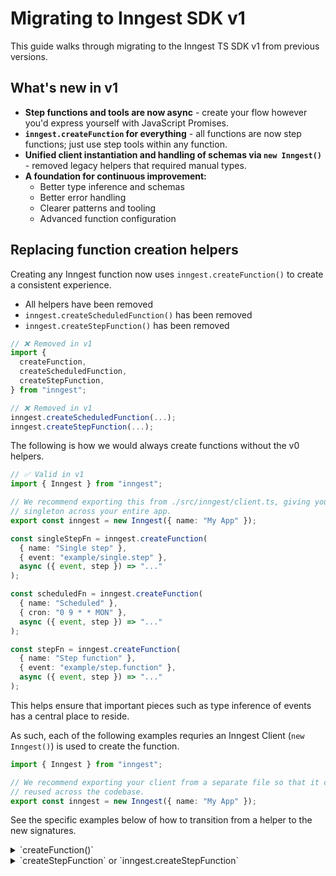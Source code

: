 
# Migrating to Inngest SDK v1

This guide walks through migrating to the Inngest TS SDK v1 from previous versions.

## What's new in v1

- **Step functions and tools are now async** - create your flow however you'd express yourself with JavaScript Promises.
- **`inngest.createFunction` for everything** - all functions are now step functions; just use step tools within any function.
- **Unified client instantiation and handling of schemas via `new Inngest()`** - removed legacy helpers that required manual types.
- **A foundation for continuous improvement:**
  - Better type inference and schemas
  - Better error handling
  - Clearer patterns and tooling
  - Advanced function configuration

## Replacing function creation helpers

Creating any Inngest function now uses `inngest.createFunction()` to create a consistent experience.

- All helpers have been removed
- `inngest.createScheduledFunction()` has been removed
- `inngest.createStepFunction()` has been removed

```ts
// ❌ Removed in v1
import {
  createFunction,
  createScheduledFunction,
  createStepFunction,
} from "inngest";

// ❌ Removed in v1
inngest.createScheduledFunction(...);
inngest.createStepFunction(...);
```

The following is how we would always create functions without the v0 helpers.

```ts
// ✅ Valid in v1
import { Inngest } from "inngest";

// We recommend exporting this from ./src/inngest/client.ts, giving you a
// singleton across your entire app.
export const inngest = new Inngest({ name: "My App" });

const singleStepFn = inngest.createFunction(
  { name: "Single step" },
  { event: "example/single.step" },
  async ({ event, step }) => "..."
);

const scheduledFn = inngest.createFunction(
  { name: "Scheduled" },
  { cron: "0 9 * * MON" },
  async ({ event, step }) => "..."
);

const stepFn = inngest.createFunction(
  { name: "Step function" },
  { event: "example/step.function" },
  async ({ event, step }) => "..."
);
```

This helps ensure that important pieces such as type inference of events has a central place to reside.

As such, each of the following examples requries an Inngest Client (`new Inngest()`) is used to create the function.

```ts
import { Inngest } from "inngest";

// We recommend exporting your client from a separate file so that it can be
// reused across the codebase.
export const inngest = new Inngest({ name: "My App" });
```

See the specific examples below of how to transition from a helper to the new signatures.

<details>
<summary>`createFunction()`</summary>
```ts
// ❌ Removed in v1
const singleStepFn = createFunction(
  "Single step",
  "example/single.step",
  async ({ event }) => "..."
);
```
```ts
// ✅ Valid in v1
const inngest = new Inngest({ name: "My App" });

const singleStepFn = inngest.createFunction(
  { name: "Single step" },
  { event: "example/single.step" },
  async ({ event, step }) => "..."
);
```
</details>

<details>
<summary>`createScheduledFunction()` or `inngest.createScheduledFunction()`</summary>
```ts
// ❌ Removed in v1
const scheduledFn = createScheduledFunction( // or inngest.createScheduledFunction
  "Scheduled",
  "0 9 * * MON",
  async ({ event }) => "..."
);
```
```ts
// ✅ Valid in v1
const inngest = new Inngest({ name: "My App" });

const scheduledFn = inngest.createFunction(
  { name: "Scheduled" },
  { cron: "0 9 * * MON" },
  async ({ event, step }) => "..."
);
```
</details>

<details>
<summary>`createStepFunction` or `inngest.createStepFunction`</summary>
```ts
// ❌ Removed in v1
const stepFn = createStepFunction(
  "Step function",
  "example/step.function",
  ({ event, tools }) => "..."
);
```
```ts
// ✅ Valid in v1
const inngest = new Inngest({ name: "My App" });

const stepFn = inngest.createFunction(
  { name: "Step function" },
  { event: "example/step.function" },
  async ({ event, step }) => "..."
);
```
</details>

## Updating to async step functions

The signature of a step function is changing.

- **`tools` is now `step`** - We renamed this to be easier to reason about billing and make the code more readable.
- **Always `async`** - Every Inngest function is now an async function with access to async `step` tooling.
- **Steps now return promises** - To align with the async patterns that developers are used to and to enable more flexibility, make sure to `await` steps.

Step functions in v0 were synchronous, meaning steps had to run sequentially, one after the other.

v1 brings the full power of asynchronous JavaScript to those functions, meaning you can use any and all async tooling at your disposal; `Promise.all()`, `Promise.race()`, loops, etc.

```ts
await Promise.all([
  step.run("Send email", () => sendEmail(user.email, "Welcome!")),
  step.run("Send alert to staff", () => sendAlert("New user created!")),
]);
```

Here we look at an example of a step function in v0 and compare it with the new v1.

```ts
// ⚠️ v0 step function
import { createStepFunction } from "inngest";
import { getUser } from "./db";
import { sendAlert, sendEmail } from "./email";

export default createStepFunction(
  "Example",
  "app/user.created",
  ({ event, tools }) => {
    const user = tools.run("Get user email", () => getUser(event.userId));

    tools.run("Send email", () => sendEmail(user.email, "Welcome!"));
    tools.run("Send alert to staff", () => sendAlert("New user created!"));
  }
);

```
```ts
// ✅ v1 step function
import { inngest } from "./client";
import { getUser } from "./db";
import { sendAlert, sendEmail } from "./email";

export default inngest.createFunction(
  { name: "Example" },
  { event: "app/user.created" },
  async ({ event, step }) => {
    // The step must now be awaited!
    const user = await step.run("Get user email", () => getUser(event.userId));

    await step.run("Send email", () => sendEmail(user.email, "Welcome!"));
    await step.run("Send alert to staff", () => sendAlert("New user created!"));
  }
);
```

These two examples have the exact same functionality. As above, there are a few key changes that were required.

- Using `createFunction()` on the client to create the step function
- Awaiting step tooling to ensure they run in order
- Using `step` instead of `tools`

<Callout>
When translating code to v1, be aware that not awaiting a step tool will mean it happens in the background, in parallel to the tools that follow. Just like a regular JavaScript async function, `await` halts progress, which is sometimes just what you want!
</Callout>

Async step functions with v1 of the Inngest TS SDK unlocks a huge `Array<Possibility>`. To explore these further, check out the [multi-step functions](/docs/functions/multi-step) docs.

## Advanced: Updating custom framework serve handlers

If you're using a custom serve handler and are creating your own `InngestCommHandler` instance, a `stepId` must be provided when returning arguments for the `run` command.

This can be accessed via the query string using the exported `queryKeys.StepId` enum.

```ts
run: async () => {
  if (req.method === "POST") {
    return {
      fnId: url.searchParams.get(queryKeys.FnId) as string,
      // 🆕 stepId is now required
      stepId: url.searchParams.get(queryKeys.StepId) as string,
```
